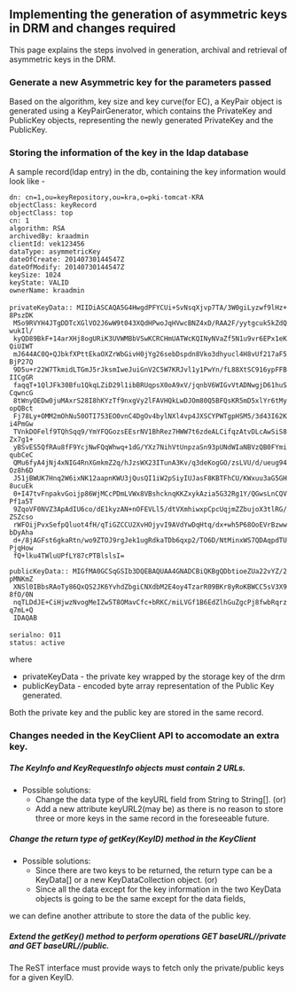 == Implementing the generation of asymmetric keys in DRM and changes required ==

This page explains the steps involved in generation, archival and retrieval of asymmetric keys in the DRM.

=== Generate a new Asymmetric key for the parameters passed===

Based on the algorithm, key size and key curve(for EC), a KeyPair object is generated
using a KeyPairGenerator, which contains the PrivateKey and PublicKey objects, representing the
newly generated PrivateKey and the PublicKey.

=== Storing the information of the key in the ldap database ===

A sample record(ldap entry) in the db, containing the key information would look like - 

 dn: cn=1,ou=keyRepository,ou=kra,o=pki-tomcat-KRA
 objectClass: keyRecord
 objectClass: top
 cn: 1
 algorithm: RSA
 archivedBy: kraadmin
 clientId: vek123456
 dataType: asymmetricKey
 dateOfCreate: 20140730144547Z
 dateOfModify: 20140730144547Z
 keySize: 1024
 keyState: VALID
 ownerName: kraadmin
 
 privateKeyData:: MIIDiASCAQA5G4HwgdPFYCUi+SvNsqXjvp7TA/3W0giLyzwf9lHz+8PszDK
  M5o9RVYH4JTgDDTcXGlVO2J6wW9t043XQdHPwoJqHVwcBNZ4xD/RAA2F/yytgcuk5kZdQwukIl/
  kyQD89BkF+14arXHj8ogURiK3UVWMBbVSwKCRCHmUATWcKQINyNVaZf5N1u9vr6EPx1eKQiUIWT
  mJ644AC0Q+QJbkfXPttEkaOXZrWbGivH0jYg26sebDspdn8Vko3dhyucl4H8vUf217aF5BjP27Q
  9D5u+r22W7TkmidLTGmJ5rJksmIweJuiGnV2C5W7KRJvl1y1PwYn/fL88XtSC916ypFFBIICgGR
  faqqT+1QlJFk30Bfu1QkqLZiD29l1ibBRUqpsX0oA9xV/jqnbV6WIGvVtADNwgjD61huSCqwncG
  8tWnyOEDw0juMAxrS28I8hKYzTf9nxgVy2lFAVHQkLwDJOm80Q5BFQsKR5mD5xlYr6tMyopQBct
  Fj78Ly+OMM2mOhNu50OTI753EO0vnC4DgOv4bylNXl4vp4JXSCYPWTgpHSM5/3d43I62Ki4PmGw
  TVnkDOFelf9TQhSqq9/YmYFQGozsEEsrNV1BhRez7HWW7t6zdeALCifqzAtvDLcAwSiS8Zx7g1+
  yBSvES5QfRAu8fF9YcjNwFQqWhwq+1dG/YXz7NihVtUnpzaSn93pUNdWIaNBVzQB0FYmiqubCeC
  QMu6fyA4jNj4xNIG4RnXGmkmZ2q/hJzsWX23ITunA3Kv/q3deKogGO/zsLVU/d/ueug94Oz8h6D
  J51jBWUK7Hnq2W6ixNK12aapnKWU3jQusQI1iW2pSiyIUJasF8KBTFhCU/KWxuu3aG5GH8ucuEk
  0+I47tvFnpakvGoijp86WjMCcPDmLVWx8VBshcknqKKZxykAzia5G32Rg1Y/QGwsLnCQVPf1a5T
  9ZqoVF0NVZ3ApAdIU6co/dE1kyzAN+nOFEVLl5/dtVXmhiwxpCpcUqjmZZbujoX3tlRG/ZSZcso
  rWFOijPvxSefpQluot4fH/qTiGZCCU2XvHOjyvI9AVdYwDqHtq/dx+wh5P68OoEVrBzwwbDyAha
  d+/8jAGFst6gkaRtn/wo9ZTOJ9rgJek1ugRdkaTDb6qxp2/TO6D/NtMinxWS7QDAqpdTUPjqHow
  fQ+lku4TWluUPfLY87cPTBlslsI=
  
 publicKeyData:: MIGfMA0GCSqGSIb3DQEBAQUAA4GNADCBiQKBgQDbtioeZUa22vYZ/2pMNKmZ
  XNSl0IBbsRAoTy86QxQS2JK6YvhdZbgiCNXdbM2E4oy4TzarR09BKr8yRoKBWCC5sV3X98fO/0N
  nqTLDdJE+CiHjwzNvogMeIZw5T8OMavCfc+bRKC/miLVGf1B6EdZlhGuZgcPj8fwbRqrzq7mL+Q
  IDAQAB
 
 serialno: 011
 status: active 

where 
*privateKeyData - the private key wrapped by the storage key of the drm
*publicKeyData - encoded byte array representation of the Public Key generated.
      
Both the private key and the public key are stored in the same record.

=== Changes needed in the KeyClient API to accomodate an extra key. ===

===== The KeyInfo and KeyRequestInfo objects must contain 2 URLs. =====

*Possible solutions: 
**Change the data type of the keyURL field from String to String[]. (or)
**Add a new attribute keyURL2(may be) as there is no reason to store three or more keys in the same record in the foreseeable future.

===== Change the return type of getKey(KeyID) method in the KeyClient =====

*Possible solutions:
**Since there are two keys to be returned, the return type can be a KeyData[] or a new KeyDataCollection object. (or)
**Since all the data except for the key information in the two KeyData objects is going to be the same except for the data fields,
we can define another attribute to store the data of the public key.

===== Extend the getKey() method to perform operations GET baseURL/<KeyID>/private and GET baseURL/<KeyID>/public. =====

The ReST interface must provide ways to fetch only the private/public keys for a given KeyID.